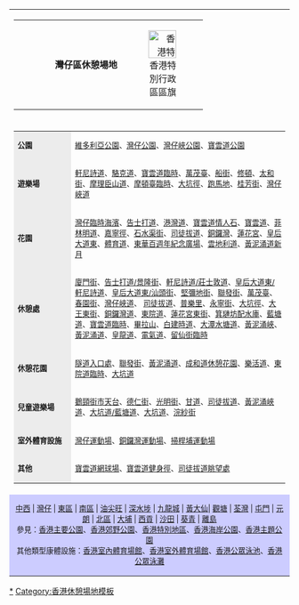 {{clr}}
<center>
{| id="toc" style="margin: 0 2em 0 2em;"
|-
|
{|style="background:#ccccff" cellspacing="0" border="0" cellpadding="3" width="100%"
|-
| width="50" align="left" | {{ed|HK_Passive_facilities_Wan_Chai}}
| align="center" | '''灣仔區休憩場地'''
| width="50" align="right" | [[File:Flag of Hong Kong.svg|50px|香港特別行政區區旗]]
|}
|-
| colspan="3" |
{| style="background:none;"
| align="left" style="background: #ececec; font-size: 83%; text-align: center; vertical-align: center;" width="90" | '''公園'''
| align="left" style="font-size: 83%;" | [[維多利亞公園]]、[[灣仔公園]]、[[灣仔峽公園]]、[[寶雲道公園]]
|-
| align="left" style="background: #ececec; font-size: 83%; text-align: center; vertical-align: center;" width="90" | '''遊樂場'''
| align="left" style="font-size: 83%;" | [[軒尼詩道遊樂場|軒尼詩道]]、[[駱克道遊樂場|駱克道]]、[[寶雲道臨時遊樂場|寶雲道臨時]]、[[萬茂臺遊樂場|萬茂臺]]、[[船街遊樂場|船街]]、[[修頓遊樂場|修頓]]、[[太和街遊樂場|太和街]]、[[摩理臣山道遊樂場|摩理臣山道]]、[[摩頓臺臨時遊樂場|摩頓臺臨時]]、[[大坑徑遊樂場|大坑徑]]、[[跑馬地遊樂場|跑馬地]]、[[桂芳街遊樂場|桂芳街]]、[[灣仔峽道遊樂場|灣仔峽道]]
|-
| align="left" style="background: #ececec; font-size: 83%; text-align: center; vertical-align: center;" width="90" | '''花園'''
| align="left" style="font-size: 83%;" | [[灣仔臨時海濱花園|灣仔臨時海濱]]、[[告士打道花園|告士打道]]、[[港灣道花園|港灣道]]、[[寶雲道情人石花園|寶雲道情人石]]、[[寶雲道花園|寶雲道]]、[[菲林明道花園|菲林明道]]、[[嘉寧徑花園|嘉寧徑]]、[[石水渠街花園|石水渠街]]、[[司徒拔道花園|司徒拔道]]、[[銅鑼灣花園|銅鑼灣]]、[[蓮花宮花園|蓮花宮]]、[[皇后大道東花園|皇后大道東]]、[[體育道花園|體育道]]、[[東華百週年紀念廣場花園|東華百週年紀念廣場]]、[[雲地利道花園|雲地利道]]、[[黃泥涌道新月花園|黃泥涌道新月]] 
|-
| align="left" style="background: #ececec; font-size: 83%; text-align: center; vertical-align: center;" width="90" | '''休憩處'''
| align="left" style="font-size: 83%;" | [[廈門街休憩處|廈門街]]、[[告士打道/景隆街休憩處|告士打道/景隆街]]、[[軒尼詩道/莊士敦道休憩處|軒尼詩道/莊士敦道]]、[[皇后大道東/軒尼詩道休憩處|皇后大道東/軒尼詩道]]、[[皇后大道東/汕頭街休憩處|皇后大道東/汕頭街]]、[[堅彌地街休憩處|堅彌地街]]、[[聯發街休憩處|聯發街]]、[[萬茂臺休憩處|萬茂臺]]、[[春園街休憩處|春園街]]、[[灣仔峽道休憩處|灣仔峽道]]、<!--[[堅尼地道休憩處|堅尼地道]]、-->[[司徒拔道休憩處|司徒拔道]]、[[普樂里休憩處|普樂里]]、[[永寧街休憩處|永寧街]]、[[大坑徑休憩處|大坑徑]]、[[大王東街休憩處|大王東街]]、[[銅鑼灣道休憩處|銅鑼灣道]]、[[東院道休憩處|東院道]]、[[蓮花宮東街休憩處|蓮花宮東街]]、[[箕璉坊配水庫休憩處|箕璉坊配水庫]]、[[藍塘道休憩處|藍塘道]]、[[寶雲道臨時休憩處|寶雲道臨時]]、[[畢拉山休憩處|畢拉山]]、[[白建時道休憩處|白建時道]]、[[大潭水塘道休憩處|大潭水塘道]]、[[黃泥涌峽休憩處|黃泥涌峽]]、[[黃泥涌道休憩處|黃泥涌道]]、[[皇龍道休憩處|皇龍道]]、[[電氣道休憩處|電氣道]]、[[留仙街臨時休憩處|留仙街臨時]]
|-
| align="left" style="background: #ececec; font-size: 83%; text-align: center; vertical-align: center;" width="90" | '''休憩花園'''
| align="left" style="font-size: 83%;" | [[隧道入口處休憩花園|隧道入口處]]、[[聯發街休憩花園|聯發街]]、[[黃泥涌道休憩花園|黃泥涌道]]、[[成和道休憩花園]]、[[樂活道休憩花園|樂活道]]、[[東院道臨時休憩花園|東院道臨時]]、[[大坑道休憩花園|大坑道]]
|-
| align="left" style="background: #ececec; font-size: 83%; text-align: center; vertical-align: center;" width="90" | '''兒童遊樂場'''
| align="left" style="font-size: 83%;" | [[鵝頸街市天台兒童遊樂場|鵝頸街市天台]]、[[德仁街兒童遊樂場|德仁街]]、[[光明街兒童遊樂場|光明街]]、[[甘道兒童遊樂場|甘道]]、[[司徒拔道兒童遊樂場|司徒拔道]]、[[黃泥涌峽道兒童遊樂場|黃泥涌峽道]]、[[大坑道/藍塘道兒童遊樂場|大坑道/藍塘道]]、[[大坑道兒童遊樂場|大坑道]]、[[浣紗街兒童遊樂場|浣紗街]]
|-
| align="left" style="background: #ececec; font-size: 83%; text-align: center; vertical-align: center;" width="90" | '''室外體育設施'''
| align="left" style="font-size: 83%;" | [[灣仔運動場]]、[[銅鑼灣運動場]]、[[掃桿埔運動場]]
|-
| align="left" style="background: #ececec; font-size: 83%; text-align: center; vertical-align: center;" width="90" | '''其他'''
| align="left" style="font-size: 83%;" | [[寶雲道網球場]]、[[寶雲道健身徑]]、[[司徒拔道眺望處]]
|}
|-
| colspan="3" style="background: #ccccff; font-size: 83%; text-align: center;" width="100%" | [[Template:HK_Passive_facilities_C_and_W|中西]] | [[Template:HK_Passive_facilities_Wan_Chai|灣仔]] | [[Template:HK_Passive_facilities_Eastern|東區]] | [[Template:HK_Passive_facilities_Southern|南區]] | [[Template:HK_Passive_facilities_YTM|油尖旺]] | [[Template:HK_Passive_facilities_SSP|深水埗]] | [[Template:HK_Passive_facilities_Kowloon_City|九龍城]] | [[Template:HK_Passive_facilities_WTS|黃大仙]]| [[Template:HK_Passive_facilities_Kwun_Tong|觀塘]] | [[Template:HK_Passive_facilities_TW|荃灣]] | [[Template:HK_Passive_facilities_TW|屯門]] | [[Template:HK_Passive_facilities_YL|元朗]] | [[Template:HK_Passive_facilities_North|北區]] | [[Template:HK_Passive_facilities_TP|大埔]] | [[Template:HK_Passive_facilities_SK|西貢]] | [[Template:HK_Passive_facilities_ST|沙田]] | [[Template:HK_Passive_facilities_Kwai_Tsing|葵青]] | [[Template:HK_Passive_facilities_Island|離島]] <br>參見：[[Template:香港公園|香港主要公園]]、[[香港郊野公園]]、[[香港特別地區]]、[[香港海岸公園]]、[[香港主題公園]]<br>其他類型康體設施：[[Template:香港室內體育場館|香港室內體育場館]]、[[Template:香港運動場|香港室外體育場館]]、[[Template:香港公眾泳池|香港公眾泳池]]、[[Template:香港海灘|香港公眾泳灘]]
|}
</center><noinclude>[[Category:香港公園|*]][[Category:香港休憩場地模板]]</noinclude>